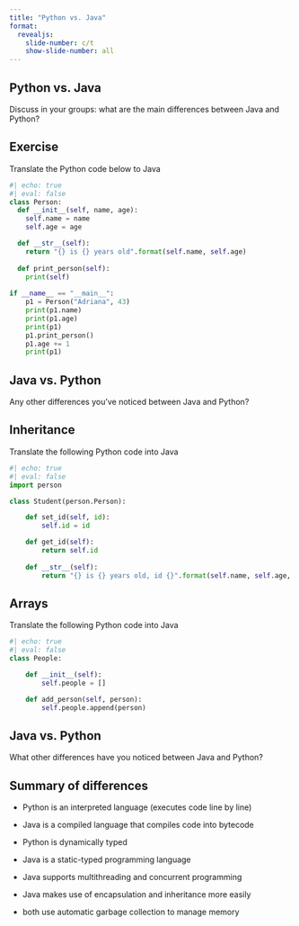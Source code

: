 ```yaml
---
title: "Python vs. Java"
format:
  revealjs:
    slide-number: c/t
    show-slide-number: all
---
```


## Python vs. Java

Discuss in your groups: what are the main differences between Java and Python?

## Exercise

Translate the Python code below to Java 

```python
#| echo: true
#| eval: false
class Person:
  def __init__(self, name, age):
    self.name = name
    self.age = age

  def __str__(self):
    return "{} is {} years old".format(self.name, self.age)
  
  def print_person(self):
    print(self)
    
if __name__ == "__main__":
    p1 = Person("Adriana", 43)
    print(p1.name)
    print(p1.age)
    print(p1)
    p1.print_person()
    p1.age += 1
    print(p1)
```

## Java vs. Python

Any other differences you've noticed between Java and Python?

## Inheritance

Translate the following Python code into Java

```python
#| echo: true
#| eval: false
import person

class Student(person.Person):

    def set_id(self, id):
        self.id = id

    def get_id(self):
        return self.id
    
    def __str__(self):
        return "{} is {} years old, id {}".format(self.name, self.age, self.id)
```

## Arrays

Translate the following Python code into Java

```python
#| echo: true
#| eval: false
class People:

    def __init__(self):
        self.people = []

    def add_person(self, person):
        self.people.append(person)
```

## Java vs. Python

What other differences have you noticed between Java and Python?

## Summary of differences

* Python is an interpreted language (executes code line by line)
* Java is a compiled language that compiles code into bytecode

* Python is dynamically typed
* Java is a static-typed programming language

* Java supports multithreading and concurrent programming
* Java makes use of encapsulation and inheritance more easily

* both use automatic garbage collection to manage memory
